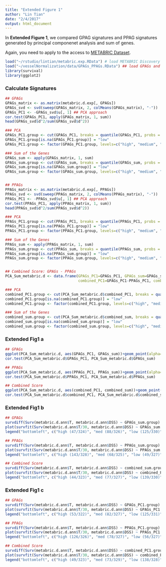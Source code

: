 ```yaml
---
title: "Extended Figure 1"
author: "Lin Tian"
date: "2/4/2017"
output: html_document
---
```


In **Extended Figure 1**, we compared GPAG signatures and PPAG signatures generated by principal componenet analysis and sum of genes.

Again, you need to apply to the access to [METABRIC Dataset](https://ega-archive.org/dacs/EGAC00001000484).

```r
load("~/rstudio/lintian/metabric.exp.RData") # load METABRIC Discovery Dataset; you need apply to the access to the dataset
load("~/vesselNormalization/data/GPAGs_PPAGs.RData") ## load GPAGs and PPAGs
library(survival)
library(ggplot2)
```

### Calculate Signatures

```r
## GPAGs
GPAGs_matrix <- as.matrix(metabric.d.exp[, GPAGs])
GPAGs_svd <- svd(sweep(GPAGs_matrix, 2, colMeans(GPAGs_matrix), "-"))
GPAGs_PC1 <- -GPAGs_svd$u[, 1] ## PCA approach
cor.test(GPAGs_PC1, apply(GPAGs_matrix, 1, sum))
head(GPAGs_svd$d^2/sum(GPAGs_svd$d^2))

### PCA
GPAGs_PC1.group <- cut(GPAGs_PC1, breaks = quantile(GPAGs_PC1, probs = seq(from = 0, to = 1, by = 1/3)), labels = c("low", "medium", "high"))
GPAGs_PC1.group[is.na(GPAGs_PC1.group)] = "low"
GPAGs_PC1.group <- factor(GPAGs_PC1.group, levels=c("high", "medium", "low"))

### Sum of the Genes
GPAGs_sum <- apply(GPAGs_matrix, 1, sum)
GPAGs_sum.group <- cut(GPAGs_sum, breaks = quantile(GPAGs_sum, probs = seq(from = 0, to = 1, by = 1/3)), labels = c("low", "medium", "high"))
GPAGs_sum.group[is.na(GPAGs_sum.group)] = "low"
GPAGs_sum.group <- factor(GPAGs_sum.group, levels=c("high", "medium", "low"))


## PPAGs
PPAGs_matrix <- as.matrix(metabric.d.exp[, PPAGs])
PPAGs_svd <- svd(sweep(PPAGs_matrix, 2, colMeans(PPAGs_matrix), "-"))
PPAGs_PC1 <- -PPAGs_svd$u[, 1] ## PCA approach
cor.test(PPAGs_PC1, apply(PPAGs_matrix, 1, sum))
head(PPAGs_svd$d^2/sum(PPAGs_svd$d^2))

### PCA
PPAGs_PC1.group <- cut(PPAGs_PC1, breaks = quantile(PPAGs_PC1, probs = seq(from = 0, to = 1, by = 1/3)), labels = c("low", "medium", "high"))
PPAGs_PC1.group[is.na(PPAGs_PC1.group)] = "low"
PPAGs_PC1.group <- factor(PPAGs_PC1.group, levels=c("high", "medium", "low"))

### Sum of the Genes
PPAGs_sum <- apply(PPAGs_matrix, 1, sum)
PPAGs_sum.group <- cut(PPAGs_sum, breaks = quantile(PPAGs_sum, probs = seq(from = 0, to = 1, by = 1/3)), labels = c("low", "medium", "high"))
PPAGs_sum.group[is.na(PPAGs_sum.group)] = "low"
PPAGs_sum.group <- factor(PPAGs_sum.group, levels=c("high", "medium", "low"))


## Combined Score: GPAGs - PPAGs
PCA_Sum_metabric.d <- data.frame(GPAGs_PC1=GPAGs_PC1, GPAGs_sum=GPAGs_sum, PPAGs_PC1=PPAGs_PC1, PPAGs_sum=PPAGs_sum, 
                                 combined_PC1=GPAGs_PC1-PPAGs_PC1, combined_sum=GPAGs_sum-PPAGs_sum)

### PCA
combined_PC1.group <- cut(PCA_Sum_metabric.d$combined_PC1, breaks = quantile(PCA_Sum_metabric.d$combined_PC1, probs = seq(from = 0, to = 1, by = 1/3)), labels = c("low", "medium", "high"))
combined_PC1.group[is.na(combined_PC1.group)] = "low"
combined_PC1.group <- factor(combined_PC1.group, levels=c("high", "medium", "low"))

### Sum of the Genes
combined_sum.group <- cut(PCA_Sum_metabric.d$combined_sum, breaks = quantile(PCA_Sum_metabric.d$combined_sum, probs = seq(from = 0, to = 1, by = 1/3)), labels = c("low", "medium", "high"))
combined_sum.group[is.na(combined_sum.group)] = "low"
combined_sum.group <- factor(combined_sum.group, levels=c("high", "medium", "low"))
```

### Extended Fig1 a

```r
## GPAGs
ggplot(PCA_Sum_metabric.d, aes(GPAGs_PC1, GPAGs_sum))+geom_point(alpha=0.8)+geom_smooth(method=lm)+xlab("The 1st PC of GPAGs (35.6%)")+ylab("Sum of GPAGs")+theme_bw()+theme(panel.grid.major=element_blank(), panel.grid.minor=element_blank())+scale_size_area()
cor.test(PCA_Sum_metabric.d$GPAGs_PC1, PCA_Sum_metabric.d$GPAGs_sum)

## PPAGs
ggplot(PCA_Sum_metabric.d, aes(PPAGs_PC1, PPAGs_sum))+geom_point(alpha=0.8)+geom_smooth(method=lm)+xlab("The 1st PC of PPAGs (29.7%)")+ylab("Sum of PPAGs")+theme_bw()+theme(panel.grid.major=element_blank(), panel.grid.minor=element_blank())+scale_size_area()
cor.test(PCA_Sum_metabric.d$PPAGs_PC1, PCA_Sum_metabric.d$PPAGs_sum)

## Combined Score
ggplot(PCA_Sum_metabric.d, aes(combined_PC1, combined_sum))+geom_point(alpha=0.8)+geom_smooth(method=lm)+xlab("Combined Score (PCA)")+ylab("(Sum of GPAGs)-(Sum of PPAGs)")+theme_bw()+theme(panel.grid.major=element_blank(), panel.grid.minor=element_blank())+scale_size_area()
cor.test(PCA_Sum_metabric.d$combined_PC1, PCA_Sum_metabric.d$combined_sum)
```


### Extended Fig1 b

```r
## GPAGs
survdiff(Surv(metabric.d.ann$T, metabric.d.ann$DSS) ~ GPAGs_sum.group)
plot(survfit(Surv(metabric.d.ann$T/30, metabric.d.ann$DSS) ~ GPAGs_sum.group), col=c("red", "orange", "green"), lty=1, xlab = "Months", ylab = "Disease-Free Survival Freq", ylim=c(0, 1), mark.time = TRUE)
legend("bottomleft", c("high (47/324)", "med (88/326)", "low (125/330)"), col=c("red", "orange", "green"), lty=1, bty = "n", lwd=4)

## PPAGs
survdiff(Surv(metabric.d.ann$T, metabric.d.ann$DSS) ~ PPAGs_sum.group)
plot(survfit(Surv(metabric.d.ann$T/30, metabric.d.ann$DSS) ~ PPAGs_sum.group), col=c("red", "orange", "green"), lty=1, xlab = "Months", ylab = "Disease-Free Survival Freq", ylim=c(0, 1), mark.time = TRUE)
legend("bottomleft", c("high (143/328)", "med (68/325)", "low (49/327)"), col=c("red", "orange", "green"), lty=1, bty = "n", lwd=4)

## Combined Score
survdiff(Surv(metabric.d.ann$T, metabric.d.ann$DSS) ~ combined_sum.group)
plot(survfit(Surv(metabric.d.ann$T/30, metabric.d.ann$DSS) ~ combined_PC1.group), col=c("red", "orange", "green"), lty=1, xlab = "Months", ylab = "Disease-Free Survival Freq", ylim=c(0, 1), mark.time = TRUE)
legend("bottomleft", c("high (44/323)", "med (77/327)", "low (139/330)"), col=c("red", "orange", "green"), lty=1, bty = "n", lwd=4)
```

### Extended Fig1 c

```r
## GPAGs
survdiff(Surv(metabric.d.ann$T, metabric.d.ann$DSS) ~ GPAGs_PC1.group)
plot(survfit(Surv(metabric.d.ann$T/30, metabric.d.ann$DSS) ~ GPAGs_PC1.group), col=c("red", "orange", "green"), lty=1, xlab = "Months", ylab = "Disease-Free Survival Freq", ylim=c(0, 1), mark.time = TRUE)
legend("bottomleft", c("high (53/322)", "med (82/327)", "low (125/331)"), col=c("red", "orange", "green"), lty=1, bty = "n", lwd=4)

## PPAGs
survdiff(Surv(metabric.d.ann$T, metabric.d.ann$DSS) ~ PPAGs_PC1.group)
plot(survfit(Surv(metabric.d.ann$T/30, metabric.d.ann$DSS) ~ PPAGs_PC1.group), col=c("red", "orange", "green"), lty=1, xlab = "Months", ylab = "Disease-Free Survival Freq", ylim=c(0, 1), mark.time = TRUE)
legend("bottomleft", c("high (126/326)", "med (78/327)", "low (56/327)"), col=c("red", "orange", "green"), lty=1, bty = "n", lwd=4)

## Combined Score
survdiff(Surv(metabric.d.ann$T, metabric.d.ann$DSS) ~ combined_PC1.group)
plot(survfit(Surv(metabric.d.ann$T/30, metabric.d.ann$DSS) ~ combined_PC1.group), col=c("red", "orange", "green"), lty=1, xlab = "Months", ylab = "Disease-Free Survival Freq", ylim=c(0, 1), mark.time = TRUE)
legend("bottomleft", c("high (49/323)", "med (73/329)", "low (138/328)"), col=c("red", "orange", "green"), lty=1, bty = "n", lwd=4)
```
